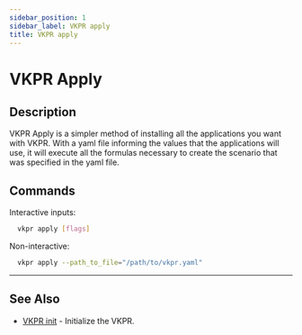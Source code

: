 ```yaml
---
sidebar_position: 1
sidebar_label: VKPR apply
title: VKPR apply
---
```


# VKPR Apply

## Description

VKPR Apply is a simpler method of installing all the applications you want with VKPR. With a yaml file informing the values that the applications will use, it will execute all the formulas necessary to create the scenario that was specified in the yaml file.

## Commands

Interactive inputs:

```bash
  vkpr apply [flags]
```

Non-interactive:

```bash
  vkpr apply --path_to_file="/path/to/vkpr.yaml"
```

---

## See Also

- [VKPR init](/docs/commands/init) - Initialize the VKPR.
